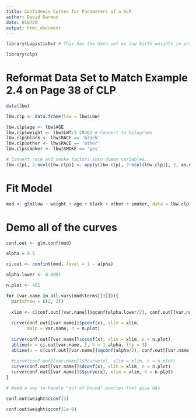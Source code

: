 ```yaml
---
title: Confidence Curves for Parameters of a GLM
author: David Darmon
date: 010720
output: html_document
---
```


```r
library(LogisticDx) # This has the data set on low birth weights in infants
```

```r
library(clp)
```

# Reformat Data Set to Match Example 2.4 on Page 38 of CLP

```r
data(lbw)

lbw.clp <- data.frame(low = lbw$LOW)

lbw.clp$age <- lbw$AGE
lbw.clp$weight <- lbw$LWT/2.20462 # Convert to kilograms
lbw.clp$black <- lbw$RACE == 'black'
lbw.clp$other <- lbw$RACE == 'other'
lbw.clp$smoker <- lbw$SMOKE == 'yes'

# Convert race and smoke factors into dummy variables.
lbw.clp[, 2:ncol(lbw.clp)] <- apply(lbw.clp[, 2:ncol(lbw.clp)], 2, as.numeric)
```

# Fit Model

```r
mod <- glm(low ~ weight + age + black + other + smoker, data = lbw.clp, family = binomial)
```

# Demo all of the curves

```r
conf.out <- glm.conf(mod)

alpha = 0.5

ci.out <- confint(mod, level = 1 - alpha)

alpha.lower <- 0.0001

n.plot <- 401

for (var.name in all.vars(mod$terms[[3]])){
  par(mfrow = c(2, 2))
  
  xlim <- c(conf.out[[var.name]]$qconf(alpha.lower/2), conf.out[[var.name]]$qconf(1-alpha.lower/2))
  
  curve(conf.out[[var.name]]$pconf(x), xlim = xlim,
        main = var.name, n = n.plot)
  
  curve(conf.out[[var.name]]$cconf(x), xlim = xlim, n = n.plot)
  abline(v = ci.out[var.name, ], h = 1-alpha, lty = 3)
  abline(v = c(conf.out[[var.name]]$qconf(alpha/2), conf.out[[var.name]]$qconf(1-alpha/2)), lty = 4, col = 'red')
  
  #curve(conf.out[[var.name]]$Pcurve(x), xlim = xlim, n = n.plot)
  curve(conf.out[[var.name]]$dconf(x), xlim = xlim, n = n.plot)
  curve(conf.out[[var.name]]$Scurve(x), xlim = xlim, n = n.plot)
}
```


```r
# Need a way to handle "out of bound" queries that give NAs

conf.out$weight$cconf(3)

conf.out$weight$qconf(1e-9)
```

